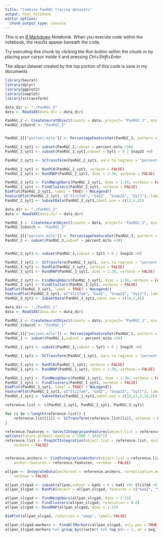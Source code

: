 ---
title: "Combine PanRGC tracing datasets"
output: html_notebook
editor_options: 
  chunk_output_type: console
---

This is an [R Markdown](http://rmarkdown.rstudio.com) Notebook. When you execute code within the notebook, the results appear beneath the code. 

Try executing this chunk by clicking the *Run* button within the chunk or by placing your cursor inside it and pressing *Ctrl+Shift+Enter*. 

The allpan dataset created by the top portion of this code is save in my documents

```{r}
library(Seurat)
library(dplyr)
library(ggplot2)
library(cowplot)
library(sctransform)

```

```{r}
data_dir <- "./PanRGC_2"
data <- Read10X(data.dir = data_dir)

PanRGC_2 <- CreateSeuratObject(counts = data, project= "PanRGC_2", min.cells= 3, min.features = 400)
PanRGC_2$batch <- "PanRGC_2"


PanRGC_2[["percent.mito"]] <- PercentageFeatureSet(PanRGC_2, pattern = "^mt-", assay= "RNA")

PanRGC_2_syt1 <- subset(PanRGC_2,subset = percent.mito <30)
PanRGC_2_syt1 <- subset(PanRGC_2_syt1,subset = Syt1 > 0 | Snap25 >0)

PanRGC_2_syt1 <- SCTransform(PanRGC_2_syt1, vars.to.regress = "percent.mito", verbose = FALSE)

PanRGC_2_syt1 <- RunPCA(PanRGC_2_syt1, verbose = FALSE)
PanRGC_2_syt1 <- RunUMAP(PanRGC_2_syt1, dims = 1:30, verbose = FALSE)

PanRGC_2_syt1 <- FindNeighbors(PanRGC_2_syt1, dims = 1:30, verbose = FALSE)
PanRGC_2_syt1 <- FindClusters(PanRGC_2_syt1, verbose = FALSE)
DimPlot(PanRGC_2_syt1, label = TRUE) + NoLegend()
FeaturePlot(PanRGC_2_syt1, c("Slc17a6", "Gad2", "Snap25", "Syt1"), label=TRUE) + NoLegend()
PanRGC_2_syt1 <- SubsetData(PanRGC_2_syt1,ident.use = c(12,6,8))


```

```{r}
data_dir <- "./PanRGC_3"
data <- Read10X(data.dir = data_dir)

PanRGC_3 <- CreateSeuratObject(counts = data, project= "PanRGC_3", min.cells= 3, min.features = 400)
PanRGC_3$batch <- "PanRGC_3"

PanRGC_3[["percent.mito"]] <- PercentageFeatureSet(PanRGC_3, pattern = "^mt-", assay= "RNA")
PanRGC_3 <- subset(PanRGC_3,subset = percent.mito <30)


PanRGC_3_syt1 <- subset(PanRGC_3,subset = Syt1 > 0 | Snap25 >0)

PanRGC_3_syt1 <- SCTransform(PanRGC_3_syt1, vars.to.regress = "percent.mito", verbose = FALSE)
PanRGC_3_syt1 <- RunPCA(PanRGC_3_syt1, verbose = FALSE)
PanRGC_3_syt1 <- RunUMAP(PanRGC_3_syt1, dims = 1:30, verbose = FALSE)

PanRGC_3_syt1 <- FindNeighbors(PanRGC_3_syt1, dims = 1:30, verbose = FALSE)
PanRGC_3_syt1 <- FindClusters(PanRGC_3_syt1, verbose = FALSE)
DimPlot(PanRGC_3_syt1, label = TRUE) + NoLegend()
FeaturePlot(PanRGC_3_syt1, c("Slc17a6", "Gad2", "Snap25", "Syt1"), label=TRUE) + NoLegend()
PanRGC_3_syt1 <- SubsetData(PanRGC_3_syt1,ident.use = c(14,5,8))


```

```{r}
data_dir <- "./PanRGC_1"
data <- Read10X(data.dir = data_dir)

PanRGC_1 <- CreateSeuratObject(counts = data, project= "PanRGC_1", min.cells= 3, min.features = 400)
PanRGC_1$batch <- "PanRGC_1"

PanRGC_1[["percent.mito"]] <- PercentageFeatureSet(PanRGC_1, pattern = "^mt-", assay= "RNA")
PanRGC_1 <- subset(PanRGC_1,subset = percent.mito <30)

PanRGC_1_syt1 <- subset(PanRGC_1,subset = Syt1 > 0 | Snap25 >0)

PanRGC_1_syt1 <- SCTransform(PanRGC_1_syt1, vars.to.regress = "percent.mito", verbose = FALSE)

PanRGC_1_syt1 <- RunPCA(PanRGC_1_syt1, verbose = FALSE)
PanRGC_1_syt1 <- RunUMAP(PanRGC_1_syt1, dims = 1:30, verbose = FALSE)

PanRGC_1_syt1 <- FindNeighbors(PanRGC_1_syt1, dims = 1:30, verbose = FALSE)
PanRGC_1_syt1 <- FindClusters(PanRGC_1_syt1, verbose = FALSE)
DimPlot(PanRGC_1_syt1, label = TRUE) + NoLegend()
FeaturePlot(PanRGC_1_syt1, c("Slc17a6", "Gad2", "Snap25", "Syt1"), label=TRUE) + NoLegend()
PanRGC_1_syt1 <- SubsetData(PanRGC_1_syt1,ident.use = c(10,11,5,14,8))

```

```{r}
reference.list <- c(PanRGC_1_syt1, PanRGC_2_syt1, PanRGC_3_syt1)

for (i in 1:length(reference.list)) {
    reference.list[[i]] <- SCTransform(reference.list[[i]], verbose = FALSE)
}

reference.features <- SelectIntegrationFeatures(object.list = reference.list, nfeatures = 3000)
options(future.globals.maxSize = 1000 * 1024^2)
reference.list <- PrepSCTIntegration(object.list = reference.list, anchor.features = reference.features, 
    verbose = FALSE)


reference.anchors <- FindIntegrationAnchors(object.list = reference.list, normalization.method = "SCT", 
    anchor.features = reference.features, verbose = FALSE)

allpan <- IntegrateData(anchorset = reference.anchors, normalization.method = "SCT", 
    verbose = FALSE)

```


```{r}
allpan_slcgad <- subset(allpan,subset = Gad2 > 0 | Gad1 >0| Slc17a6 >0)
allpan_slcgad <- RunPCA(object = allpan_slcgad, features = c("Gad2", "Slc17a6", "Tac1", "Cdh7", "Npnt", "Cbln2"))

allpan_slcgad <- FindNeighbors(allpan_slcgad, dims = 1:15)
allpan_slcgad <- FindClusters(allpan_slcgad, resolution = 0.8)
allpan_slcgad <- RunUMAP(allpan_slcgad, dims = 1:15)
```


```{r}
DimPlot(allpan_slcgad, reduction = "umap", label= FALSE)
```

```{r}
allpan_slcgad.markers <- FindAllMarkers(allpan_slcgad, only.pos = TRUE, min.pct = 0.25, logfc.threshold = 0.25)
allpan_slcgad.markers %>% group_by(cluster) %>% top_n(n = 2, wt = avg_logFC)
```